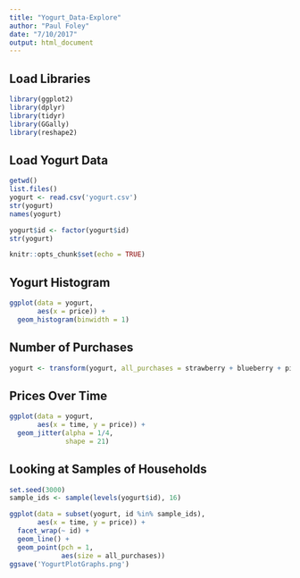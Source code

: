 ```yaml
---
title: "Yogurt_Data-Explore"
author: "Paul Foley"
date: "7/10/2017"
output: html_document
---
```


## Load Libraries
```r
library(ggplot2)
library(dplyr)
library(tidyr)
library(GGally)
library(reshape2)
```

## Load Yogurt Data
```r
getwd()
list.files()
yogurt <- read.csv('yogurt.csv')
str(yogurt)
names(yogurt)

yogurt$id <- factor(yogurt$id)
str(yogurt)
```


```r
knitr::opts_chunk$set(echo = TRUE)
```

## Yogurt Histogram
```r
ggplot(data = yogurt,
       aes(x = price)) +
  geom_histogram(binwidth = 1)
```

## Number of Purchases
```r
yogurt <- transform(yogurt, all_purchases = strawberry + blueberry + pina.colada + plain + mixed.berry)
```

## Prices Over Time
```r
ggplot(data = yogurt,
       aes(x = time, y = price)) +
  geom_jitter(alpha = 1/4,
              shape = 21)
```

## Looking at Samples of Households
```r
set.seed(3000)
sample_ids <- sample(levels(yogurt$id), 16)

ggplot(data = subset(yogurt, id %in% sample_ids),
       aes(x = time, y = price)) +
  facet_wrap(~ id) +
  geom_line() +
  geom_point(pch = 1,
             aes(size = all_purchases))
ggsave('YogurtPlotGraphs.png')
```


